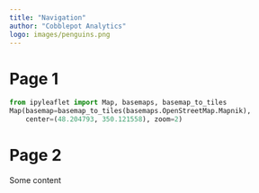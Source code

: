 ```yaml
---
title: "Navigation"
author: "Cobblepot Analytics"
logo: images/penguins.png
---
```


# Page 1

```python
from ipyleaflet import Map, basemaps, basemap_to_tiles
Map(basemap=basemap_to_tiles(basemaps.OpenStreetMap.Mapnik),
    center=(48.204793, 350.121558), zoom=2)
```

# Page 2

Some content
